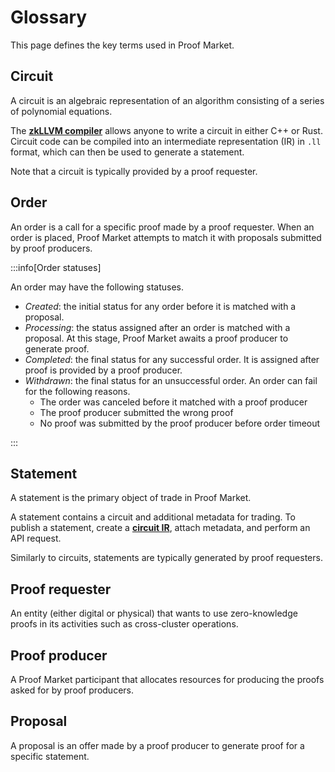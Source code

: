 # Glossary

This page defines the key terms used in Proof Market. 

## Circuit

A circuit is an algebraic representation of an algorithm consisting of a series of polynomial equations. 

The [**zkLLVM compiler**](../zkllvm/overview/what-is-zkllvm) allows anyone to write a circuit in either C++ or Rust. Circuit code can be compiled into an intermediate representation (IR) in `.ll` format, which can then be used to generate a statement.

Note that a circuit is typically provided by a proof requester.

## Order

An order is a call for a specific proof made by a proof requester. When an order is placed, Proof Market attempts to match it with proposals submitted by proof producers.

:::info[Order statuses]

An order may have the following statuses.

* *Created*: the initial status for any order before it is matched with a proposal. 
* *Processing*: the status assigned after an order is matched with a proposal. At this stage, Proof Market awaits a proof producer to generate proof.
* *Completed*: the final status for any successful order. It is assigned after proof is provided by a proof producer.
* *Withdrawn*: the final status for an unsuccessful order. An order can fail for the following reasons.
    - The order was canceled before it matched with a proof producer
    - The proof producer submitted the wrong proof
    - No proof was submitted by the proof producer before order timeout

:::

## Statement

A statement is the primary object of trade in Proof Market.

A statement contains a circuit and additional metadata for trading. To publish a statement, create a [**circuit IR**](../zkllvm/getting-started/compiling-a-circuit), attach metadata, and perform an API request.

Similarly to circuits, statements are typically generated by proof requesters. 

## Proof requester

An entity (either digital or physical) that wants to use zero-knowledge proofs in its activities such as cross-cluster operations.

## Proof producer

A Proof Market participant that allocates resources for producing the proofs asked for by proof producers.

## Proposal

A proposal is an offer made by a proof producer to generate proof for a specific statement.

